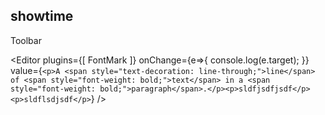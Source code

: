 
<Meta title="Example/09-editor" />

## showtime
<section>
  <Toolbar>
    Toolbar
  </Toolbar>

  <Editor
    plugins={[ FontMark ]}
    onChange={e=>{
      console.log(e.target);
    }}
    value={`<p>A <span style="text-decoration: line-through;">line</span> of <span style="font-weight: bold;">text</span> in a <span style="font-weight: bold;">paragraph</span>.</p><p>sldfjsdfjsdf</p><p>sldflsdjsdf</p>`}
  />
</section>

